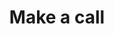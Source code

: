 ---
title: "Make a call"
openapi: "POST /api/v1/calls"
description: "Creates a new outbound call in the CallX"
---